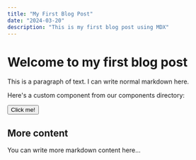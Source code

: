 ```yaml
---
title: "My First Blog Post"
date: "2024-03-20"
description: "This is my first blog post using MDX"
---
```




# Welcome to my first blog post

This is a paragraph of text. I can write normal markdown here.

Here's a custom component from our components directory:

<Button>Click me!</Button>

## More content

You can write more markdown content here... 